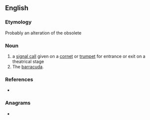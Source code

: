 ==English==

===Etymology===
Probably an alteration of the obsolete {{m|en|signet||signal}}

===Noun===
{{en-noun}}

# a [[signal call]] given on a [[cornet]] or [[trumpet]] for entrance or exit on a theatrical stage
# The [[barracuda]]. <!--Webster 1913-->

===References===
* {{R:Webster NCD 1967}}

===Anagrams===
* {{anagrams|en|Nenets|ennets}}